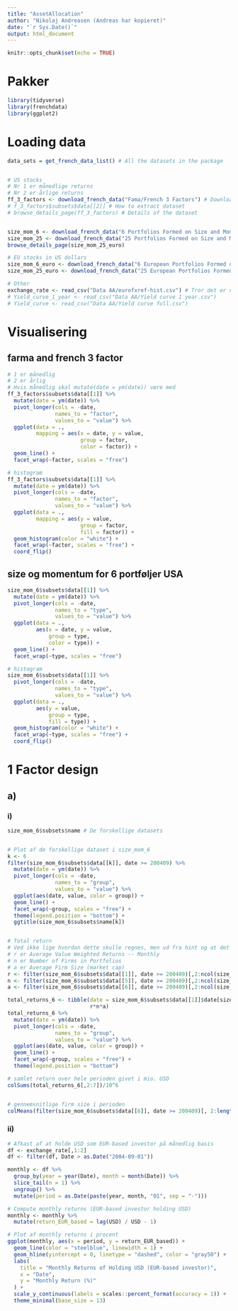 ```yaml
---
title: "AssetAllocation"
author: "Nikolaj Andreasen (Andreas har kopieret)"
date: "`r Sys.Date()`"
output: html_document
---
```


```r
knitr::opts_chunk$set(echo = TRUE)
```

# Pakker
```r
library(tidyverse)
library(frenchdata)
library(ggplot2)
```

# Loading data
```r
data_sets = get_french_data_list() # All the datasets in the package


# US stocks
# Nr 1 er månedlige returns
# Nr 2 er årlige returns
ff_3_factors <- download_french_data("Fama/French 3 Factors") # Download of data
# f_3_factors$subsets$data[[2]] # How to extract dataset
# browse_details_page(ff_3_factors) # Details of the dataset


size_mom_6 <- download_french_data("6 Portfolios Formed on Size and Momentum (2 x 3)")
size_mom_25 <- download_french_data("25 Portfolios Formed on Size and Momentum (5 x 5)")
browse_details_page(size_mom_25_euro)

# EU stocks in US dollars
size_mom_6_euro <- download_french_data("6 European Portfolios Formed on Size and Momentum (2 x 3)")
size_mom_25_euro <- download_french_data("25 European Portfolios Formed on Size and Momentum (5 x 5)")

# Other
exchange_rate <- read_csv("Data AA/eurofxref-hist.csv") # Tror det er valutakurser
# Yield_curve_1_year <- read_csv("Data AA/Yield curve 1 year.csv")
# Yield_curve <- read_csv("Data AA/Yield curve full.csv")
```


# Visualisering
## farma and french 3 factor
```r
# 1 er månedlig
# 2 er årlig
# Hvis månedlig skal mutate(date = ym(date)) være med
ff_3_factors$subsets$data[[1]] %>%
  mutate(date = ym(date)) %>% 
  pivot_longer(cols = -date,
               names_to = "factor",
               values_to = "value") %>%
  ggplot(data = .,
         mapping = aes(x = date, y = value,
                       group = factor,
                       color = factor)) +
  geom_line() +
  facet_wrap(~factor, scales = "free")

# histogram
ff_3_factors$subsets$data[[1]] %>%
  mutate(date = ym(date)) %>% 
  pivot_longer(cols = -date,
               names_to = "factor",
               values_to = "value") %>%
  ggplot(data = .,
         mapping = aes(y = value,
                       group = factor,
                       fill = factor)) +
  geom_histogram(color = "white") +
  facet_wrap(~factor, scales = "free") +
  coord_flip()
```

## size og momentum for 6 portføljer USA
```r
size_mom_6$subsets$data[[1]] %>% 
  mutate(date = ym(date)) %>% 
  pivot_longer(cols = -date,
               names_to = "type",
               values_to = "value") %>% 
  ggplot(data = .,
         aes(x = date, y = value,
             group = type,
             color = type)) +
  geom_line() +
  facet_wrap(~type, scales = "free")

# histogram
size_mom_6$subsets$data[[1]] %>% 
  pivot_longer(cols = -date,
               names_to = "type",
               values_to = "value") %>% 
  ggplot(data = .,
         aes(y = value,
             group = type,
             fill = type)) +
  geom_histogram(color = "white") +
  facet_wrap(~type, scales = "free") +
  coord_flip()
```

# 1 Factor design
## a)
### i)
```r
size_mom_6$subsets$name # De forskellige datasets


# Plot af de forskellige dataset i size_mom_6
k <- 6
filter(size_mom_6$subsets$data[[k]], date >= 200409) %>% 
  mutate(date = ym(date)) %>% 
  pivot_longer(cols = -date,
               names_to = "group",
               values_to = "value") %>% 
  ggplot(aes(date, value, color = group)) +
  geom_line() +
  facet_wrap(~group, scales = "free") +
  theme(legend.position = "bottom") +
  ggtitle(size_mom_6$subsets$name[k])


# Total return
# Ved ikke lige hvordan dette skulle regnes, men ud fra hint og at det er givet som et vægtet gennemsnit kunne det være dette
# r er Average Value Weighted Returns -- Monthly
# n er Number of Firms in Portfolios
# a er Average Firm Size (market cap)
r <- filter(size_mom_6$subsets$data[[1]], date >= 200409)[,2:ncol(size_mom_6$subsets$data[[1]])]
n <- filter(size_mom_6$subsets$data[[5]], date >= 200409)[,2:ncol(size_mom_6$subsets$data[[5]])]
a <- filter(size_mom_6$subsets$data[[6]], date >= 200409)[,2:ncol(size_mom_6$subsets$data[[6]])]

total_returns_6 <- tibble(date = size_mom_6$subsets$data[[1]]$date[size_mom_6$subsets$data[[1]]$date >= 200409], 
                          r*n*a)
total_returns_6 %>% 
  mutate(date = ym(date)) %>% 
  pivot_longer(cols = -date,
               names_to = "group",
               values_to = "value") %>% 
  ggplot(aes(date, value, color = group)) +
  geom_line() +
  facet_wrap(~group, scales = "free") +
  theme(legend.position = "bottom")

# samlet return over hele perioden givet i mio. USD
colSums(total_returns_6[,2:7])/10^6


# gennemsnitlige firm size i perioden
colMeans(filter(size_mom_6$subsets$data[[6]], date >= 200409)[, 2:length(filter(size_mom_6$subsets$data[[6]], date >= 200409))])

```

### ii)
```r
# Afkast af at holde USD som EUR-based investor på månedlig basis
df <- exchange_rate[,1:2]
df <- filter(df, Date > as.Date("2004-09-01"))

monthly <- df %>%
  group_by(year = year(Date), month = month(Date)) %>%
  slice_tail(n = 1) %>%
  ungroup() %>%
  mutate(period = as.Date(paste(year, month, "01", sep = "-")))

# Compute monthly returns (EUR-based investor holding USD)
monthly <- monthly %>%
  mutate(return_EUR_based = lag(USD) / USD - 1)

# Plot af monthly returns i procent
ggplot(monthly, aes(x = period, y = return_EUR_based)) +
  geom_line(color = "steelblue", linewidth = 1) +
  geom_hline(yintercept = 0, linetype = "dashed", color = "gray50") +
  labs(
    title = "Monthly Returns of Holding USD (EUR-based investor)",
    x = "Date",
    y = "Monthly Return (%)"
  ) +
  scale_y_continuous(labels = scales::percent_format(accuracy = 1)) +
  theme_minimal(base_size = 13)

```

